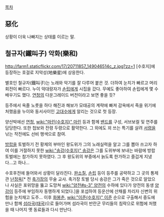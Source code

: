 [[목차]]

== 惡化 == 
상황이 더욱 나빠지는 상태를 이르는 말.

== 철규자(鐵叫子) 악화(樂和) ==
http://farm1.staticflickr.com/17/20711857_149046514c_z.jpg?zz=1
[수호지]에 등장하는 호걸로 지악성(地樂星)에 상응한다.

별호인 철규자(鐵叫子)는 노래와 악기를 잘 다루어 붙은 것. 더하여 눈치가 빠르고 머리회전이 빠르다. 누이 악대랑자가 [[손립]]에게 시집을 갔다. 무예도 좋아하여 손립에게 몇 수 배우기도 했다. [[연청]]의 다운그레이드 버전이라고 보면 좋을 듯?

등주에서 옥졸 노릇을 하다 해진과 해보가 모태공의 계략에 빠져 감옥에서 죽을 위기에 처했음을 누이와 동서사이인 [[고대수]]에게 알리는 것으로 첫 등장. 

양산박에선 [[연청]], [[wiki:"마린(수호지)" 마린]] 등과 함께 [[밴드]]를 구성, 서브보컬 및 연주를 담당한다. 또한 첩보와 전령 두령으로 활약한다. 그 외에도 꾀 쓰는 특기를 살려 [[서령]]을 낚는 작전에도 선비 행색으로 참여.

[[방랍]]을 토벌하기 전 황제의 부마인 왕도위가 그의 노래실력을 알고 그를 뽑아 쓰고자 하여 이를 거절하지 못한 [[wiki:"송강(수호지)" 송강]]은 그를 도위부에 보내는 바람에 방랍 토벌에는 참가하지 못하였다. 그 후 왕도위의 부중에서 늙도록 한가하고 즐겁게 지냈다...고 하나... 

수호후전에 들어와서 상황이 달라진다. [[완소칠]], [[손립]] 등이 등주를 공략하고 그 곳의 통제관 [[난정옥]][* 전 [[축가장]]의 무술 교사. 축가장 토벌 당시 송강은 그가 죽은 것으로 알았으나 사실은 포위망을 뚫고 도망쳐 [[wiki:"양전#s-3" 양전]]의 수하에 있다가 양전의 동생 [[양감]]이 등주에 부임하자 동행하게 되었다.]을 포섭하여 등운산에 산채를 차리자 신변의 위험을 눈치채고 도주...  이후 [[화봉춘]], [[wiki:"이준(수호지)" 이준]] 순으로 구출해서 중도에 만나 함께 [[섬라국]]([[태국]])으로 들어가며 섬라국이 반란군 무리들의 침략으로 위험에 처했을 때 나머지 옛 동료들과 다시 만난다.
